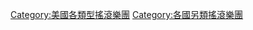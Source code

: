 {{catmore|另類搖滾|美國另類搖滾樂團}}

[[Category:美國各類型搖滾樂團|Category:美國各類型搖滾樂團]]
[[Category:各國另類搖滾樂團|Category:各國另類搖滾樂團]]